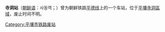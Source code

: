 {{expand|time=2015-01-31T06:23:44+00:00}}
{{unreferenced|time=2015-01-31T06:23:44+00:00}}
{{朝鮮半島車站資訊
|公司色 = black
|文字色 = 
|站名 = 寺洞站
|圖片 = 
|pxl = 
|圖片說明 =
|前一站 = [[船橋里站|船橋里]]
|前一站距離 = 4.2
|後一站距離 = 
|後一站 = [[美林站|美林]]
|所屬路線 = [[平德线|平德线]]
|距離 = 10.1
|起點站 = [[平壤站|平壤]]
|諺文 = 사동역
|朝鮮漢字 = 寺洞驛
|文觀部式 = Sadong-yeok
|馬-賴式 =Sadong-yŏk
|副站名 = 
|車站編號 = 
|停站路線數 = 
|所屬公司 = [[朝鲜总督府铁道局|朝鲜总督府铁道局]]
|所在地 =[[平壤|平壤]][[寺洞區域|寺洞區域]]
|車站構造 = 地面车站
|月台配置 = 
|啟用年月日 = 1911年9月1日 
|廢站年月日 = 
|上下車人次 = 
|統計年度 = 
|轉車 = 
|備註 = 
|全寬備註 = 
}}

'''寺洞站'''（[[朝鲜语|朝鲜语]]：사동역；{{lang|ko|寺洞驛}}）曾为朝鲜铁路[[平德线|平德线]]上的一个车站，位于[[平壤|平壤]][[寺洞區域|寺洞區域]]，废止时间不明。

{{平德线}}

[[Category:平壤市铁路废站|Category:平壤市铁路废站]]